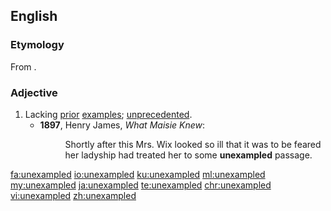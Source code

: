 ==English==

===Etymology===
From {{prefix|un|exampled|lang=en}}.

===Adjective===
{{en-adj|-}}

# Lacking [[prior]] [[example]]s; [[unprecedented]].
#* '''1897''', Henry James, ''What Maisie Knew'':
#*: Shortly after this Mrs. Wix looked so ill that it was to be feared her ladyship had treated her to some '''unexampled''' passage.

[[fa:unexampled]]
[[io:unexampled]]
[[ku:unexampled]]
[[ml:unexampled]]
[[my:unexampled]]
[[ja:unexampled]]
[[te:unexampled]]
[[chr:unexampled]]
[[vi:unexampled]]
[[zh:unexampled]]